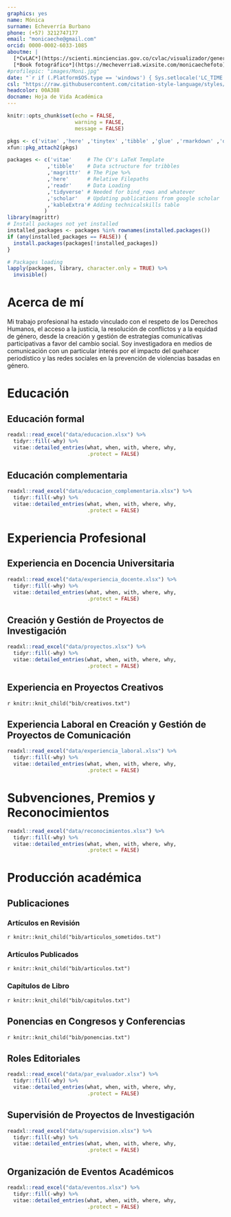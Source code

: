 ```yaml
---
graphics: yes
name: Mónica
surname: Echeverría Burbano
phone: (+57) 3212747177
email: "monicaeche@gmail.com"
orcid: 0000-0002-6033-1085
aboutme: |
  [*CvLAC*](https://scienti.minciencias.gov.co/cvlac/visualizador/generarCurriculoCv.do?cod_rh=0001636025) • 
  [*Book fotográfico*](https://mecheverria8.wixsite.com/monicaechefoto)
#profilepic: "images/Moni.jpg"
date: "`r if (.Platform$OS.type == 'windows') { Sys.setlocale('LC_TIME','Spanish_Spain') } else { Sys.setlocale('LC_TIME','es_CO.UTF-8') }; format(Sys.Date(), '%d de %B de %Y')`"
csl: "https://raw.githubusercontent.com/citation-style-language/styles/master/apa-cv.csl"
headcolor: 00A388
docname: Hoja de Vida Académica
---
```


```r
knitr::opts_chunk$set(echo = FALSE,
                      warning = FALSE,
                      message = FALSE)

pkgs <- c('vitae' ,'here' ,'tinytex' ,'tibble' ,'glue' ,'rmarkdown' ,'dplyr', 'readr' ,'yaml')
xfun::pkg_attach2(pkgs)

packages <- c('vitae'     # The CV's LaTeX Template
             ,'tibble'    # Data sctructure for tribbles
             ,'magrittr'  # The Pipe %>%
             ,'here'      # Relative Filepaths
             ,'readr'     # Data Loading
             ,'tidyverse' # Needed for bind_rows and whatever
             ,'scholar'   # Updating publications from google scholar
             ,'kableExtra'# Adding technicalskills table
            )
library(magrittr)
# Install packages not yet installed
installed_packages <- packages %in% rownames(installed.packages())
if (any(installed_packages == FALSE)) {
  install.packages(packages[!installed_packages])
}

# Packages loading
lapply(packages, library, character.only = TRUE) %>%
  invisible()
```

# Acerca de mí

Mi trabajo profesional ha estado vinculado con el respeto de los Derechos Humanos, el acceso a la justicia, la resolución de conflictos y a la equidad de género, desde la creación y gestión de estrategias comunicativas participativas a favor del cambio social. Soy investigadora en medios de comunicación con un particular interés por el impacto del quehacer periodístico y las redes sociales en la prevención de violencias basadas en género.

\begin{cvskills}
  \cvskill
    {Líneas de Investigación}
    {Comunicación estratégica en organizaciones y movimientos sociales • Género • Interseccionalidad \newline
    Comunicación con enfoque de derechos humanos • Análisis de medios y redes sociales}
  \cvskill
    {Métodos de Investigación}
    {Análisis de Contenido • Análisis Crítico del Discurso • Mapas Situacionales • Investigación Participativa}
  \cvskill
    {Habilidades}
    {Creación de materiales pedagógicos y comunicativos en diferentes formatos}
  \cvskill
    {Software}
    {Audacity • Kdenlive • Zotero • Genially • R}
\end{cvskills}

# Educación

## Educación formal

```r
readxl::read_excel("data/educacion.xlsx") %>%
  tidyr::fill(-why) %>%
  vitae::detailed_entries(what, when, with, where, why,
                          .protect = FALSE)
```

## Educación complementaria

```r
readxl::read_excel("data/educacion_complementaria.xlsx") %>%
  tidyr::fill(-why) %>%
  vitae::detailed_entries(what, when, with, where, why,
                          .protect = FALSE)
```

# Experiencia Profesional

## Experiencia en Docencia Universitaria

```r
readxl::read_excel("data/experiencia_docente.xlsx") %>%
  tidyr::fill(-why) %>%
  vitae::detailed_entries(what, when, with, where, why,
                          .protect = FALSE)
```

## Creación y Gestión de Proyectos de Investigación

```r
readxl::read_excel("data/proyectos.xlsx") %>%
  tidyr::fill(-why) %>%
  vitae::detailed_entries(what, when, with, where, why,
                          .protect = FALSE)
```

## Experiencia en Proyectos Creativos

\begingroup
\setlength{\parindent}{-0.5in}
\setlength{\leftskip}{0.5in}
\footnotesize

`r knitr::knit_child("bib/creativos.txt")`

\endgroup

## Experiencia Laboral en Creación y Gestión de Proyectos de Comunicación

```r
readxl::read_excel("data/experiencia_laboral.xlsx") %>%
  tidyr::fill(-why) %>%
  vitae::detailed_entries(what, when, with, where, why,
                          .protect = FALSE)
```

# Subvenciones, Premios y Reconocimientos

```r
readxl::read_excel("data/reconocimientos.xlsx") %>%
  tidyr::fill(-why) %>%
  vitae::detailed_entries(what, when, with, where, why,
                          .protect = FALSE)
```

# Producción académica

## Publicaciones

### Artículos en Revisión

\begingroup
\setlength{\parindent}{-0.5in}
\setlength{\leftskip}{0.5in}

`r knitr::knit_child("bib/articulos_sometidos.txt")`

\endgroup

### Artículos Publicados

\begingroup
\setlength{\parindent}{-0.5in}
\setlength{\leftskip}{0.5in}

`r knitr::knit_child("bib/articulos.txt")`

\endgroup

### Capítulos de Libro

\begingroup
\setlength{\parindent}{-0.5in}
\setlength{\leftskip}{0.5in}

`r knitr::knit_child("bib/capitulos.txt")`

\endgroup

## Ponencias en Congresos y Conferencias

\begingroup
\setlength{\parindent}{-0.5in}
\setlength{\leftskip}{0.5in}
\small

`r knitr::knit_child("bib/ponencias.txt")`

\endgroup

## Roles Editoriales

```r
readxl::read_excel("data/par_evaluador.xlsx") %>%
  tidyr::fill(-why) %>%
  vitae::detailed_entries(what, when, with, where, why,
                          .protect = FALSE)
```

## Supervisión de Proyectos de Investigación

```r
readxl::read_excel("data/supervision.xlsx") %>%
  tidyr::fill(-why) %>%
  vitae::detailed_entries(what, when, with, where, why,
                          .protect = FALSE)
```

## Organización de Eventos Académicos

```r
readxl::read_excel("data/eventos.xlsx") %>%
  tidyr::fill(-why) %>%
  vitae::detailed_entries(what, when, with, where, why,
                          .protect = FALSE)
```
